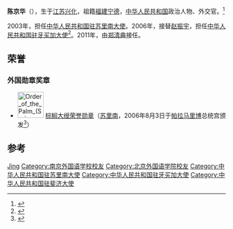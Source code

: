 '''陈京华'''（{{bd|1950年|12月|}}），生于[[江苏|江苏]][[兴化市|兴化]]，祖籍[[福建省|福建]][[宁德|宁德]]，[[中华人民共和国|中华人民共和国]]政治人物、外交官。<ref>{{Cite web|title=外交官看世界|url=http://www.wjgksj.org.cn/amb_info.aspx?id=580&kindid=0&cid=0|accessdate=2019-08-24|work=www.wjgksj.org.cn}}</ref>

2003年，担任[[中国驻苏里南大使列表|中华人民共和国驻苏里南大使]]。2006年，接替[[赵振宇_(外交官)|赵振宇]]，担任[[中国驻牙买加大使列表|中华人民共和国驻牙买加大使]]<ref>{{cite web|author=中华人民共和国外交部|title=中国驻牙买加历任大使|url=http://www.mfa.gov.cn/chn/pds/ziliao/wjrw/2167/2174/t9295.htm|publisher=中华人民共和国外交部|accessdate=2012-03-09}}</ref>。2011年，由[[郑清典|郑清典]]接任。

==荣誉==
===外国勋章奖章===
* [[File:Order_of_the_Palm_(Suriname)_-_ribbon_bar.png|60px]] [[棕榈荣誉勋章|棕榈大绶荣誉勋章]]（[[苏里南|苏里南]]，2006年8月3日于[[帕拉马里博|帕拉马里博]]总统宫颁发<ref>{{cite web |title=苏里南总统向陈京华大使授勋 |url=https://www.fmprc.gov.cn/chn/pds/gjhdq/gj/nmz/1206_8/1206x2/t443769.htm |website=中华人民共和国外交部 |publisher=中华人民共和国驻苏里南共和国大使馆 |date=2006-08-03 |accessdate=2022-01-19 |archive-date=2022-01-19 |archive-url= |dead-url=no }}</ref>）

== 参考 ==
{{reflist}}

{{start box}}
{{s-dip}}
{{succession box|[[侯清儒|侯清儒]]|[[章均賽|章均賽]]|[[中國駐斐濟大使列表|中華人民共和國駐斐濟大使]]|1998年9月－2000年10月}}
{{succession box|[[胡守勤|胡守勤]]|[[苏格|苏格]]|[[中国驻苏里南大使列表|中华人民共和国驻苏里南大使]]|2003年10月 - 2006年8月}}
{{succession box|[[赵振宇_(外交官)|趙振宇]]|[[郑清典|郑清典]]|[[中国驻牙买加大使列表|中华人民共和国驻牙买加大使]]|2006年11月-2011年4月}}
{{end box}}
{{中国政治人物小作品}}

{{Authority control}}
{{DEFAULTSORT:Chen陈}}
[[Category:陈姓|Jing]]
[[Category:南京外国语学校校友|Category:南京外国语学校校友]]
[[Category:北京外国语学院校友|Category:北京外国语学院校友]]
[[Category:中华人民共和国驻苏里南大使|Category:中华人民共和国驻苏里南大使]]
[[Category:中华人民共和国驻牙买加大使|Category:中华人民共和国驻牙买加大使]]
[[Category:中华人民共和国驻斐济大使|Category:中华人民共和国驻斐济大使]]